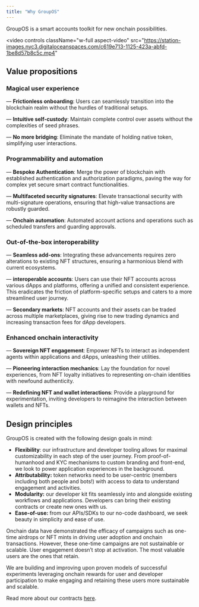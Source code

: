 ```yaml
---
title: "Why GroupOS"
---
```


GroupOS is a smart accounts toolkit for new onchain possibilities. 

<video
  controls
  className="w-full aspect-video"
  src="https://station-images.nyc3.digitaloceanspaces.com/c619e713-1125-423a-abfd-1be8d57b8c5c.mp4"
></video>


## Value propositions

### Magical user experience

— **Frictionless onboarding**: Users can seamlessly transition into the blockchain realm without the hurdles of traditional setups.

— **Intuitive self-custody**: Maintain complete control over assets without the complexities of seed phrases.

— **No more bridging**: Eliminate the mandate of holding native token, simplifying user interactions.

### Programmability and automation

— **Bespoke Authentication**: Merge the power of blockchain with established authentication and authorization paradigms, paving the way for complex yet secure smart contract functionalities.

— **Multifaceted security signatures**: Elevate transactional security with multi-signature operations, ensuring that high-value transactions are robustly guarded.

— **Onchain automation**: Automated account actions and operations such as scheduled transfers and guarding approvals.

### Out-of-the-box interoperability

— **Seamless add-ons**: Integrating these advancements requires zero alterations to existing NFT structures, ensuring a harmonious blend with current ecosystems.

— **interoperable accounts**: Users can use their NFT accounts across various dApps and platforms, offering a unified and consistent experience. This eradicates the friction of platform-specific setups and caters to a more streamlined user journey.

— **Secondary markets**: NFT accounts and their assets can be traded across multiple marketplaces, giving rise to new trading dynamics and increasing transaction fees for dApp developers.

### Enhanced onchain interactivity

— **Sovereign NFT engagement**: Empower NFTs to interact as independent agents within applications and dApps, unleashing their utilities.

— **Pioneering interaction mechanics**: Lay the foundation for novel experiences, from NFT loyalty initiatives to representing on-chain identities with newfound authenticity.

— **Redefining NFT and wallet interactions**: Provide a playground for experimentation, inviting developers to reimagine the interaction between wallets and NFTs.


## Design principles

GroupOS is created with the following design goals in mind:

- **Flexibility**: our infrastructure and developer tooling allows for maximal customizability in each step of the user journey. From proof-of-humanhood and KYC mechanisms to custom branding and front-end, we look to power application experiences in the background.
- **Attributability:** token networks need to be user-centric (members including both people and bots!) with access to data to understand engagement and activities.
- **Modularity:** our developer kit fits seamlessly into and alongside existing workflows and applications. Developers can bring their existing contracts or create new ones with us.
- **Ease-of-use:** from our APIs/SDKs to our no-code dashboard, we seek beauty in simplicity and ease of use.

Onchain data have demonstrated the efficacy of campaigns such as one-time airdrops or NFT mints in driving user adoption and onchain transactions. However, these one-time campaigns are not sustainable or scalable. User engagement doesn’t stop at activation. The most valuable users are the ones that retain.  

We are building and improving upon proven models of successful experiments leveraging onchain rewards for user and developer participation to make engaging and retaining these users more sustainable and scalable. 

Read more about our contracts [here](https://docs.groupos.xyz/contract-architecture/overview/framework).


